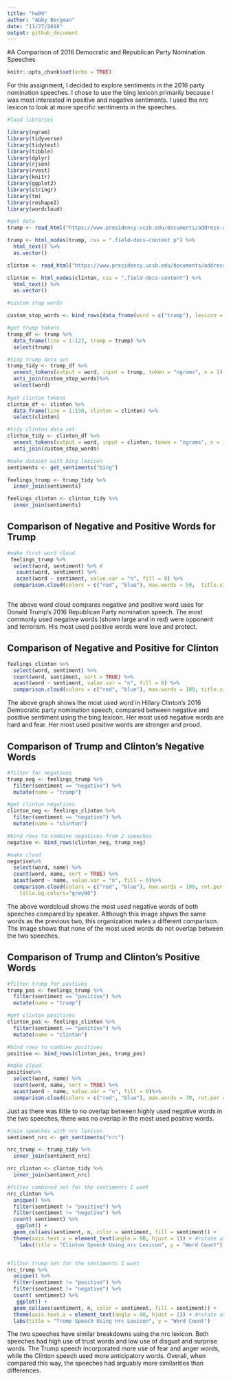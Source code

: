 ```yaml
---
title: "hw09"
author: "Abby Bergman"
date: "11/27/2018"
output: github_document
---
```

#A Comparison of 2016 Democratic and Republican Party Nomination Speeches

```r
knitr::opts_chunk$set(echo = TRUE)
```

For this assignment, I decided to explore sentiments in the 2016 party nomination speeches. I chose to use the bing lexicon primarily because I was most interested in positive and negative sentiments. I used the nrc lexicon to look at more specific sentiments in the speeches.

```r
#load libraries

library(ngram)
library(tidyverse)
library(tidytext)
library(tibble)
library(dplyr)
library(rjson)
library(rvest)
library(knitr)
library(ggplot2)
library(stringr)
library(tm) 
library(reshape2)
library(wordcloud)
```


```r
#get data
trump <- read_html("https://www.presidency.ucsb.edu/documents/address-accepting-the-presidential-nomination-the-republican-national-convention-cleveland") 

trump <- html_nodes(trump, css = ".field-docs-content p") %>%
  html_text() %>%
  as.vector()

clinton <- read_html("https://www.presidency.ucsb.edu/documents/address-accepting-the-presidential-nomination-the-democratic-national-convention")

clinton <- html_nodes(clinton, css = ".field-docs-content") %>%
  html_text() %>%
  as.vector()

```

```r
#custom stop words

custom_stop_words <- bind_rows(data_frame(word = c("trump"), lexicon = c("custom")), stop_words)

#get trump tokens
trump_df <- trump %>%
  data_frame(line = 1:127, trump = trump) %>%
  select(trump)

#tidy trump data set
trump_tidy <- trump_df %>%
  unnest_tokens(output = word, input = trump, token = "ngrams", n = 1) %>%
  anti_join(custom_stop_words)%>%
  select(word)
  
#get clinton tokens
clinton_df <- clinton %>%
  data_frame(line = 1:150, clinton = clinton) %>%
  select(clinton)

#tidy clinton data set
clinton_tidy <- clinton_df %>%
  unnest_tokens(output = word, input = clinton, token = "ngrams", n = 1)%>%
  anti_join(custom_stop_words)
```



```r
#make dataset with bing lexicon
sentiments <- get_sentiments("bing")

feelings_trump <- trump_tidy %>%
  inner_join(sentiments)

feelings_clinton <- clinton_tidy %>%
  inner_join(sentiments)
```

## Comparison of Negative and Positive Words for Trump

```r
#make first word cloud
 feelings_trump %>%
  select(word, sentiment) %>% #
   count(word, sentiment) %>%
   acast(word ~ sentiment, value.var = "n", fill = 0) %>%
  comparison.cloud(colors = c("red", "blue"), max.words = 50,  title.size = 2, rot.per = .05, scale=c(3,.25))
   
```

The above word cloud compares negative and positive word uses for Donald Trump's 2016 Republican Party nomination speech. The most commonly used negative words (shown large and in red) were opponent and terrorism. His most used positive words were love and protect.

## Comparison of Negative and Positive for Clinton

```r
feelings_clinton %>%
  select(word, sentiment) %>%
  count(word, sentiment, sort = TRUE) %>%
  acast(word ~ sentiment, value.var = "n", fill = 0) %>%
  comparison.cloud(colors = c("red", "blue"), max.words = 100, title.size = 2, rot.per = .05, scale=c(3,.25))
```

The above graph shows the most used word in Hillary Clinton's 2016 Democratic party nomination speech, compared between negative and positive sentiment using the bing lexicon. Her most used negative words are hard and fear. Her most used positive words are stronger and proud. 

## Comparison of Trump and Clinton's Negative Words

```r
#filter for negatives
trump_neg <- feelings_trump %>%
  filter(sentiment == "negative") %>%
  mutate(name = "trump")

#get clinton negatives
clinton_neg <- feelings_clinton %>%
  filter(sentiment == "negative") %>%
  mutate(name = "clinton")

#bind rows to combine negatives from 2 speeches
negative <- bind_rows(clinton_neg, trump_neg)

#make cloud
negative%>%
  select(word, name) %>%
  count(word, name, sort = TRUE) %>%
  acast(word ~ name, value.var = "n", fill = 0)%>%
  comparison.cloud(colors = c("red", "blue"), max.words = 100, rot.per = .01, scale=c(4,.25), title.size = 2, title.colors=NULL, match.colors=FALSE,
	title.bg.colors="grey90")
```

The above wordcloud shows the most used negative words of both speeches compared by speaker. Although this image shpws the same words as the previous two, this organization males a different comparison. Ths image shows that none of the most used words do not overlap between the two speeches. 

## Comparison of Trump and Clinton's Positive Words

```r
#filter trump for postives
trump_pos <- feelings_trump %>%
  filter(sentiment == "positive") %>%
  mutate(name = "trump")

#get clinton positives
clinton_pos <- feelings_clinton %>%
  filter(sentiment == "positive") %>%
  mutate(name = "clinton")

#bind rows to combine positives
positive <- bind_rows(clinton_pos, trump_pos)

#make cloud
positive%>%
  select(word, name) %>%
  count(word, name, sort = TRUE) %>%
  acast(word ~ name, value.var = "n", fill = 0)%>%
  comparison.cloud(colors = c("red", "blue"), max.words = 70, rot.per = .01, scale=c(3,.25), title.size = 2)
```

Just as there was little to no overlap between highly used negative words in the two speeches, there was no overlap in the most used positive words.

```r
#join speeches with nrc lexicon
sentiment_nrc <- get_sentiments("nrc")

nrc_trump <- trump_tidy %>%
  inner_join(sentiment_nrc)

nrc_clinton <- clinton_tidy %>%
  inner_join(sentiment_nrc)
```

```r
#filter combined set for the sentiments I want
nrc_clinton %>%
  unique() %>%
  filter(sentiment != "positive") %>%
  filter(sentiment != "negative") %>%
  count( sentiment) %>%
   ggplot() +
  geom_col(aes(sentiment, n, color = sentiment, fill = sentiment)) +
  theme(axis.text.x = element_text(angle = 90, hjust = 1)) + #rotate axis labels
    labs(title = "Clinton Speech Using nrc Lexicon", y = "Word Count")


#filter trump set for the sentiments I want
nrc_trump %>%
  unique() %>%
  filter(sentiment != "positive") %>%
  filter(sentiment != "negative") %>%
  count( sentiment) %>%
   ggplot() +
  geom_col(aes(sentiment, n, color = sentiment, fill = sentiment)) +
  theme(axis.text.x = element_text(angle = 90, hjust = 1)) + #rotate axis titles
  labs(title = "Trump Speech Using nrc Lexicon", y = "Word Count")

```

The two speeches have similar breakdowns using the nrc lexicon. Both speeches had high use of trust words and low use of disgust and surprise words. The Trump speech incorporated more use of fear and anger words, while the Clinton speech used more anticipatory words. Overall, when compared this way, the speeches had arguably more similarities than differences. 








